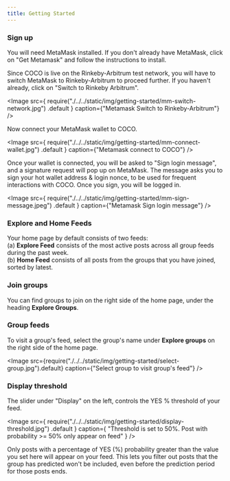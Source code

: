 ```yaml
---
title: Getting Started
---
```



### Sign up

You will need MetaMask installed. If you don't already have MetaMask, click
on "Get Metamask" and follow the instructions to install.

Since COCO is live on the Rinkeby-Arbitrum test network, you will have to switch MetaMask to
Rinkeby-Arbitrum to proceed further. If you haven't already, click on "Switch
to Rinkeby Arbitrum".

<Image
	src={
		require("./../../static/img/getting-started/mm-switch-network.jpg")
			.default
	}
	caption={"Metamask Switch to Rinkeby-Arbitrum"}
/>

<!-- should we add a note about how to add Arbitrum to MetaMask? -->

Now connect your MetaMask wallet to COCO.

<Image
	src={
		require("./../../static/img/getting-started/mm-connect-wallet.jpg")
			.default
	}
	caption={"Metamask connect to COCO"}
/>

Once your wallet is connected, you will be asked to "Sign login message", and a
signature request will pop up on MetaMask. The message asks you to sign your hot
wallet address & login nonce, to be used for frequent interactions with COCO.
Once you sign, you will be logged in.

<Image
	src={
		require("./../../static/img/getting-started/mm-sign-message.jpeg")
			.default
	}
	caption={"Metamask Sign login message"}
/>

<!-- I think we should create a separate "Your Home Page" section for the content below -->

### Explore and Home Feeds

Your home page by default consists of two feeds: <br/>
(a) **Explore Feed** consists of the most active posts across all group feeds
during the past week. <br/>
(b) **Home Feed** consists of all posts from the groups that you have
joined, sorted by latest.

### Join groups

You can find groups to join on the right side of the home page, under the
heading **Explore Groups**.

### Group feeds

To visit a group's feed, select the group's name under **Explore groups**
on the right side of the home page.

<Image
	src={require("./../../static/img/getting-started/select-group.jpg").default}
	caption={"Select group to visit group's feed"}
/>

### Display threshold

The slider under "Display" on the left, controls the YES % threshold of your feed.

<Image
	src={
		require("./../../static/img/getting-started/display-threshold.jpg")
			.default
	}
	caption={
		"Threshold is set to 50%. Post with probability >= 50% only appear on feed"
	}
/>

Only posts with a percentage of YES (%) probability greater than the value you
set here will appear on your feed. This lets you filter out posts that the
group has predicted won't be included, even before the prediction period
for those posts ends.

